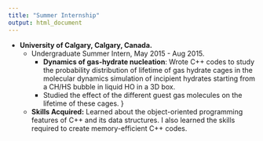 ```yaml
---
title: "Summer Internship"
output: html_document
---
```

- **University of Calgary, Calgary, Canada.**
  - Undergraduate Summer Intern, May 2015 - Aug 2015.
      - **Dynamics of gas-hydrate nucleation**: Wrote C++  codes to study the probability distribution of lifetime of gas hydrate cages in the molecular dynamics simulation of  incipient hydrates starting from a CH\textsubscript{4}/H\textsubscript{2}S bubble in liquid H\textsubscript{2}O in a 3D box.
      - Studied the effect of the different guest gas molecules on the lifetime of these cages. }
  - **Skills Acquired:**
          Learned about the object-oriented programming features of C++ and its data structures. I also learned the skills
required to create memory-efficient C++ codes.